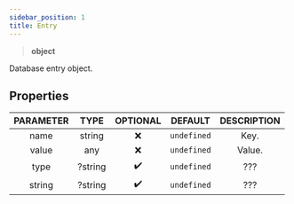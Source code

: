 ```yaml
---
sidebar_position: 1
title: Entry
---
```


> **<Link to="https://developer.mozilla.org/en-US/docs/Web/JavaScript/Reference/Global_Objects/Object">object</Link>**

Database entry object.

## Properties

| PARAMETER | TYPE | OPTIONAL | DEFAULT | DESCRIPTION |
| :-------: | :--: | :------: | :-----: | :---------: |
| name | <Link to="https://developer.mozilla.org/en-US/docs/Web/JavaScript/Reference/Global_Objects/String">string</Link> | ❌ | `undefined` | Key. |
| value | any | ❌ | `undefined` | Value. |
| type | <Link to="https://developer.mozilla.org/en-US/docs/Web/JavaScript/Reference/Global_Objects/String">?string</Link> | ✔️ | `undefined` | ??? |
| string | <Link to="https://developer.mozilla.org/en-US/docs/Web/JavaScript/Reference/Global_Objects/String">?string</Link> | ✔️ | `undefined` | ??? |